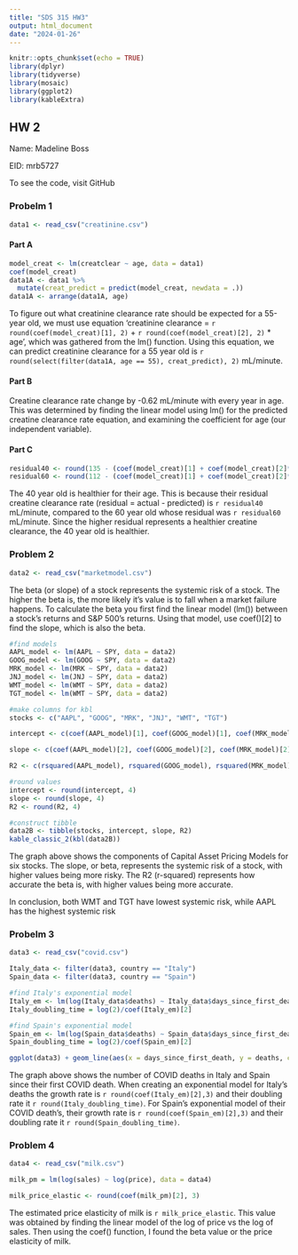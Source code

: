 ---
title: "SDS 315 HW3"
output: html_document
date: "2024-01-26"
---

```{r setup, include=FALSE}
knitr::opts_chunk$set(echo = TRUE)
library(dplyr)
library(tidyverse)
library(mosaic)
library(ggplot2)
library(kableExtra)
```

## **HW 2**
Name: Madeline Boss

EID: mrb5727

To see the code, visit GitHub

### Probelm 1

```{r, include = FALSE}
data1 <- read_csv("creatinine.csv")
```

#### Part A
```{r, include = FALSE}
model_creat <- lm(creatclear ~ age, data = data1)
coef(model_creat)
data1A <- data1 %>%
  mutate(creat_predict = predict(model_creat, newdata = .))
data1A <- arrange(data1A, age)
```

To figure out what creatinine clearance rate should be expected for a 55-year old, we must use equation 'creatinine clearance = `r round(coef(model_creat)[1], 2)` + `r round(coef(model_creat)[2], 2)` * age', which was gathered from the lm() function. Using this equation, we can predict creatinine clearance for a 55 year old is `r round(select(filter(data1A, age == 55), creat_predict), 2)` mL/minute.

#### Part B

Creatine clearance rate change by -0.62 mL/minute with every year in age. This was determined by finding the linear model using lm() for the predicted creatine clearance rate equation, and examining the coefficient for age (our independent variable).

#### Part C

```{r 1C, echo = FALSE}
residual40 <- round(135 - (coef(model_creat)[1] + coef(model_creat)[2]*(40)),2)
residual60 <- round(112 - (coef(model_creat)[1] + coef(model_creat)[2]*(60)),2)
```

The 40 year old is healthier for their age. This is because their residual creatine clearance rate (residual = actual - predicted) is `r residual40` mL/minute, compared to the 60 year old whose residual was `r residual60` mL/minute. Since the higher residual represents a healthier creatine clearance, the 40 year old is healthier. 

### Problem 2

```{r 2 setup, include = FALSE}
data2 <- read_csv("marketmodel.csv")
```

The beta (or slope) of a stock represents the systemic risk of a stock. The higher the beta is, the more likely it's value is to fall when a market failure happens. To calculate the beta you first find the linear model (lm()) between a stock's returns and S&P 500's returns. Using that model, use coef()[2] to find the slope, which is also the beta.

```{r 2, echo = FALSE}
#find models
AAPL_model <- lm(AAPL ~ SPY, data = data2)
GOOG_model <- lm(GOOG ~ SPY, data = data2)
MRK_model <- lm(MRK ~ SPY, data = data2)
JNJ_model <- lm(JNJ ~ SPY, data = data2)
WMT_model <- lm(WMT ~ SPY, data = data2)
TGT_model <- lm(WMT ~ SPY, data = data2)

#make columns for kbl
stocks <- c("AAPL", "GOOG", "MRK", "JNJ", "WMT", "TGT")

intercept <- c(coef(AAPL_model)[1], coef(GOOG_model)[1], coef(MRK_model)[1], coef(JNJ_model)[1], coef(WMT_model)[1], coef(TGT_model)[1])

slope <- c(coef(AAPL_model)[2], coef(GOOG_model)[2], coef(MRK_model)[2], coef(JNJ_model)[2], coef(WMT_model)[2], coef(TGT_model)[2])

R2 <- c(rsquared(AAPL_model), rsquared(GOOG_model), rsquared(MRK_model), rsquared(JNJ_model), rsquared(WMT_model), rsquared(TGT_model))

#round values
intercept <- round(intercept, 4)
slope <- round(slope, 4)
R2 <- round(R2, 4)

#construct tibble
data2B <- tibble(stocks, intercept, slope, R2)
kable_classic_2(kbl(data2B))
```

The graph above shows the components of Capital Asset Pricing Models for six stocks. The slope, or beta, represents the systemic risk of a stock, with higher values being more risky. The R2 (r-squared) represents how accurate the beta is, with higher values being more accurate.

In conclusion, both WMT and TGT have lowest systemic risk, while AAPL has the highest systemic risk

### Probelm 3
```{r 3 setup, include = FALSE}
data3 <- read_csv("covid.csv")
```

```{r 3, echo = FALSE}
Italy_data <- filter(data3, country == "Italy")
Spain_data <- filter(data3, country == "Spain")

#find Italy's exponential model
Italy_em <- lm(log(Italy_data$deaths) ~ Italy_data$days_since_first_death)
Italy_doubling_time = log(2)/coef(Italy_em)[2]

#find Spain's exponential model
Spain_em <- lm(log(Spain_data$deaths) ~ Spain_data$days_since_first_death)
Spain_doubling_time = log(2)/coef(Spain_em)[2]
```

```{r 3graph, echo=FALSE}
ggplot(data3) + geom_line(aes(x = days_since_first_death, y = deaths, color = country)) + labs(x = "Days Since First Death", y = "Deaths", title = "COVID Deaths Between Italy and Spain")
```

The graph above shows the number of COVID deaths in Italy and Spain since their first COVID death. When creating an exponential model for Italy's deaths the growth rate is `r round(coef(Italy_em)[2],3)` and their doubling rate it `r round(Italy_doubling_time)`. For Spain's exponential model of their COVID death's, their growth rate is `r round(coef(Spain_em)[2],3)` and their doubling rate it `r round(Spain_doubling_time)`.

### Problem 4
```{r 4 setup, include =FALSE}
data4 <- read_csv("milk.csv")
```

```{r 4, echo=FALSE}
milk_pm = lm(log(sales) ~ log(price), data = data4)

milk_price_elastic <- round(coef(milk_pm)[2], 3)
```

The estimated price elasticity of milk is `r milk_price_elastic`. This value was obtained by finding the linear model of the log of price vs the log of sales. Then using the coef() function, I found the beta value or the price elasticity of milk.
